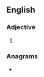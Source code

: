 ==English==

===Adjective===
{{head|en|adjective comparative form}}

# {{en-comparative of|costly}}

===Anagrams===
* {{anagrams|en|a=ceilorst|cloister|cloistre|coistrel|cortiles|creolist}}